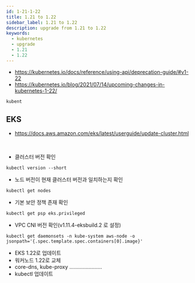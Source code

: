 ```yaml
---
id: 1-21-1-22
title: 1.21 to 1.22
sidebar_label: 1.21 to 1.22
description: upgrade from 1.21 to 1.22
keywords:
  - kubernetes
  - upgrade
  - 1.21
  - 1.22
---
```


- https://kubernetes.io/docs/reference/using-api/deprecation-guide/#v1-22
- https://kubernetes.io/blog/2021/07/14/upcoming-changes-in-kubernetes-1-22/

```shell
kubent
```

## EKS

- https://docs.aws.amazon.com/eks/latest/userguide/update-cluster.html

<br />

- 클러스터 버전 확인

```shell
kubectl version --short
```

- 노드 버전이 현재 클러스터 버전과 일치하는지 확인

```shell
kubectl get nodes
```

- 기본 보안 정책 존재 확인

```shell
kubectl get psp eks.privileged
```

- VPC CNI 버전 확인(v1.11.4-eksbuild.2 로 설정)

```shell
kubectl get daemonsets -n kube-system aws-node -o jsonpath='{.spec.template.spec.containers[0].image}'
```

- EKS 1.22로 업데이트
- 워커노드 1.22로 교체
- core-dns, kube-proxy ......................
- kubectl 업데이트
